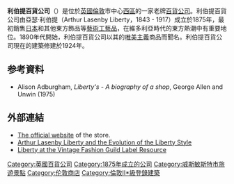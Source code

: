 {{Infobox company
| name             =利寶百貨公司<br /> Liberty Retail Limited
| logo             =
| image            =London-Kaufhaus-Liberty.jpg
| type             = 私人股份有限公司
| foundation       = {{Start date and age|1875|df=yes}} <br /> (incorporated in 1894)<ref name=Companies>{{cite web |url=https://find-and-update.company-information.service.gov.uk/company/00042342 |title=Liberty Retail Limited |work=Companies House |access-date=28 November 2020 |archive-date=2022-05-19 |archive-url=https://web.archive.org/web/20220519141203/https://find-and-update.company-information.service.gov.uk/company/00042342 }}</ref>
| founder          = 亞瑟·拉森比·利伯蒂（Arthur Lasenby Liberty）
| location         = {{UK}}[[倫敦|倫敦]][[西區_(倫敦)|西區]]<ref name=Companies/>
| area_served      =
| industry         = [[百貨公司|百貨公司]]
| products         = [[奢侈品|奢侈品]]
| services         = 
| revenue          =
| operating_income =
| net_income       =
| num_employees    =
| parent           = Liberty Limited<ref>{{cite web |url=https://find-and-update.company-information.service.gov.uk/company/00042342/persons-with-significant-control |title=Persons with significant control |work=Companies House |access-date=28 November 2020 |archive-date=2022-05-19 |archive-url=https://web.archive.org/web/20220519141205/https://find-and-update.company-information.service.gov.uk/company/00042342/persons-with-significant-control }}</ref>
| divisions        =
| subsid           =
| owner            = Glendower Capital (c. 40%)<ref>{{cite web |url=https://www.ft.com/content/e0e2631a-a952-11e9-b6ee-3cdf3174eb89 |title=Private equity cashes in on Liberty with £300m sale |work=The Financial Times |date=19 July 2019 |access-date=28 November 2020 |archive-date=2022-05-19 |archive-url=https://web.archive.org/web/20220519141203/https://www.ft.com/content/e0e2631a-a952-11e9-b6ee-3cdf3174eb89 }}</ref>
| homepage         = {{url|http://www.libertylondon.com}}
| dissolved        =
| footnotes        =
{{Infobox mapframe|tyep=shape|zoom=15|frame-width=280}}
}}
'''利伯提百貨公司'''（{{lang-en|Liberty}}）是位於[[英國|英國]][[倫敦|倫敦]]市中心[[西區_(倫敦)|西區]]的一家老牌[[百貨公司|百貨公司]]。利伯提百貨公司由亞瑟·利伯提（Arthur Lasenby Liberty，1843 - 1917）成立於1875年，最初銷售[[日本|日本]]和其他東方飾品等[[藝術|藝術]][[工藝品|工藝品]]，在維多利亞時代的東方熱潮中有重要地位。1890年代開始，利伯提百貨公司以其的[[唯美主義|唯美主義]]商品而聞名。利伯提百貨公司現在的建築修建於1924年。

== 参考資料 ==
{{reflist}}
* Alison Adburgham, ''Liberty's - A biography of a shop'', George Allen and Unwin (1975)

==外部連結==
{{Commons category|Liberty (department store)}}
* [http://www.liberty.co.uk The official website]{{Wayback|url=http://www.liberty.co.uk/ |date=20160918082705 }} of the store.
* [http://www.victorianweb.org/art/design/liberty/lstyle.html Arthur Lasenby Liberty and the Evolution of the Liberty Style]{{Wayback|url=http://www.victorianweb.org/art/design/liberty/lstyle.html |date=20150623003407 }}
* [http://vintagefashionguild.org/label-resource/liberty Liberty at the Vintage Fashion Guild Label Resource]{{Wayback|url=http://vintagefashionguild.org/label-resource/liberty |date=20150104100409 }}

{{伦敦地标}}
{{英国百货公司}}
{{coord|51.5139|-0.1402|region:GB_type:landmark|display=title}}

{{European building-stub}}

{{DEFAULTSORT:Liberty}}
[[Category:英國百貨公司|Category:英國百貨公司]]
[[Category:1875年成立的公司|Category:1875年成立的公司]]
[[Category:威斯敏斯特市旅遊景點|Category:威斯敏斯特市旅遊景點]]
[[Category:伦敦商店|Category:伦敦商店]]
[[Category:倫敦II*級登錄建築|Category:倫敦II*級登錄建築]]